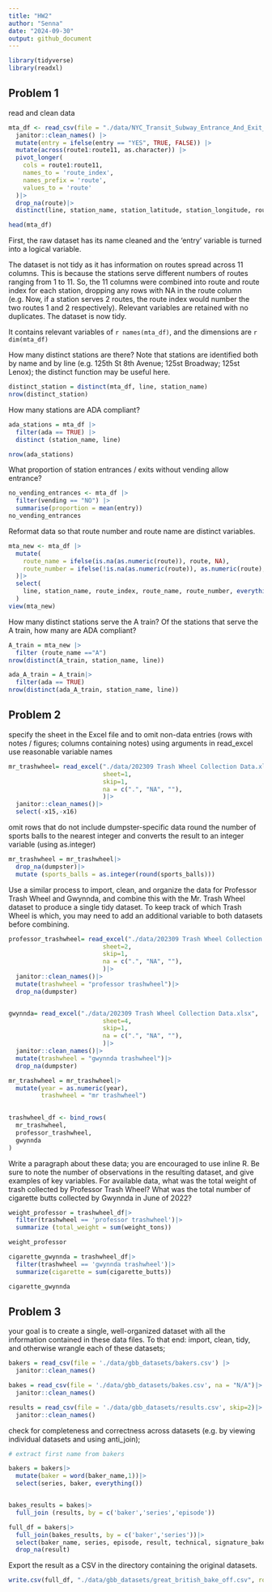 ```yaml
---
title: "HW2"
author: "Senna"
date: "2024-09-30"
output: github_document
---
```

```r
library(tidyverse)
library(readxl)
```

## Problem 1


read and clean data
```r
mta_df <- read_csv(file = "./data/NYC_Transit_Subway_Entrance_And_Exit_data.csv") |>
  janitor::clean_names() |>
  mutate(entry = ifelse(entry == "YES", TRUE, FALSE)) |>
  mutate(across(route1:route11, as.character)) |>
  pivot_longer(
    cols = route1:route11,
    names_to = 'route_index',
    names_prefix = 'route',
    values_to = 'route'
  )|>
  drop_na(route)|>
  distinct(line, station_name, station_latitude, station_longitude, route_index,route, entry, vending, entrance_type, ada)

head(mta_df)

```

First, the raw dataset has its name cleaned and the 'entry' variable is turned into a logical variable.  

The dataset is not tidy as it has information on routes spread across 11 columns. This is because the stations serve different numbers of routes ranging from 1 to 11. So, the 11 columns were combined into route and route index for each station, dropping any rows with NA in the route column (e.g. Now, if a station serves 2 routes, the route index would number the two routes 1 and 2 respectively). Relevant variables are retained with no duplicates. The dataset is now tidy.  

It contains relevant variables of `r names(mta_df)`, and the dimensions are `r dim(mta_df)`



How many distinct stations are there? Note that stations are identified both by name and by line (e.g. 125th St 8th Avenue; 125st Broadway; 125st Lenox); the distinct function may be useful here.

```r
distinct_station = distinct(mta_df, line, station_name)
nrow(distinct_station)
```

How many stations are ADA compliant?
```r
ada_stations = mta_df |>
  filter(ada == TRUE) |>
  distinct (station_name, line)

nrow(ada_stations)
```

What proportion of station entrances / exits without vending allow entrance?
```r
no_vending_entrances <- mta_df |>
  filter(vending == "NO") |>
  summarise(proportion = mean(entry))
no_vending_entrances
```



Reformat data so that route number and route name are distinct variables.

```r
mta_new <- mta_df |>
  mutate(
    route_name = ifelse(is.na(as.numeric(route)), route, NA),
    route_number = ifelse(!is.na(as.numeric(route)), as.numeric(route), NA)
  )|>
  select(
    line, station_name, route_index, route_name, route_number, everything()
  )
view(mta_new)
```

How many distinct stations serve the A train? Of the stations that serve the A train, how many are ADA compliant?
```r
A_train = mta_new |>
  filter (route_name =="A")
nrow(distinct(A_train, station_name, line))

ada_A_train = A_train|>
  filter(ada == TRUE)
nrow(distinct(ada_A_train, station_name, line))
```



## Problem 2
specify the sheet in the Excel file and to
omit non-data entries (rows with notes / figures; columns containing notes) using arguments in read_excel
use reasonable variable names

```r
mr_trashwheel= read_excel("./data/202309 Trash Wheel Collection Data.xlsx",
                          sheet=1, 
                          skip=1, 
                          na = c(".", "NA", ""),
                          )|>
  janitor::clean_names()|>
  select(-x15,-x16)

```


omit rows that do not include dumpster-specific data
round the number of sports balls to the nearest integer and converts the result to an integer variable (using as.integer)

```r
mr_trashwheel = mr_trashwheel|>
  drop_na(dumpster)|>
  mutate (sports_balls = as.integer(round(sports_balls)))
```

Use a similar process to import, clean, and organize the data for Professor Trash Wheel and Gwynnda, and combine this with the Mr. Trash Wheel dataset to produce a single tidy dataset. To keep track of which Trash Wheel is which, you may need to add an additional variable to both datasets before combining.

```r
professor_trashwheel= read_excel("./data/202309 Trash Wheel Collection Data.xlsx",
                          sheet=2, 
                          skip=1, 
                          na = c(".", "NA", ""),
                          )|>
  janitor::clean_names()|>
  mutate(trashwheel = "professor trashwheel")|>
  drop_na(dumpster)


gwynnda= read_excel("./data/202309 Trash Wheel Collection Data.xlsx",
                          sheet=4, 
                          skip=1, 
                          na = c(".", "NA", ""),
                          )|>
  janitor::clean_names()|>
  mutate(trashwheel = "gwynnda trashwheel")|>
  drop_na(dumpster)

mr_trashwheel = mr_trashwheel|>
  mutate(year = as.numeric(year),
         trashwheel = "mr trashwheel")
  


```

```r
trashwheel_df <- bind_rows(
  mr_trashwheel,
  professor_trashwheel,
  gwynnda
)
```


Write a paragraph about these data; you are encouraged to use inline R. 
Be sure to note the number of observations in the resulting dataset, and give examples of key variables. 
For available data, what was the total weight of trash collected by Professor Trash Wheel? What was the total number of cigarette butts collected by Gwynnda in June of 2022?

```r
weight_professor = trashwheel_df|>
  filter(trashwheel == 'professor trashwheel')|>
  summarize (total_weight = sum(weight_tons))

weight_professor
```

```r
cigarette_gwynnda = trashwheel_df|>
  filter(trashwheel == 'gwynnda trashwheel')|>
  summarize(cigarette = sum(cigarette_butts))

cigarette_gwynnda
```



## Problem 3

your goal is to create a single, well-organized dataset with all the information contained in these data files. 
To that end: import, clean, tidy, and otherwise wrangle each of these datasets; 

```r

bakers = read_csv(file = './data/gbb_datasets/bakers.csv') |>
  janitor::clean_names()

bakes = read_csv(file = './data/gbb_datasets/bakes.csv', na = "N/A")|>
  janitor::clean_names()

results = read_csv(file = './data/gbb_datasets/results.csv', skip=2)|>
  janitor::clean_names()
```

check for completeness and correctness across datasets (e.g. by viewing individual datasets and using anti_join); 

```r
# extract first name from bakers

bakers = bakers|>
  mutate(baker = word(baker_name,1))|>
  select(series, baker, everything())


bakes_results = bakes|>
  full_join (results, by = c('baker','series','episode'))

full_df = bakers|>
  full_join(bakes_results, by = c('baker','series'))|>
  select(baker_name, series, episode, result, technical, signature_bake, show_stopper, everything(), -baker)|>
  drop_na(result)

```



Export the result as a CSV in the directory containing the original datasets.

```r

write.csv(full_df, "./data/gbb_datasets/great_british_bake_off.csv", row.names = FALSE)
```




